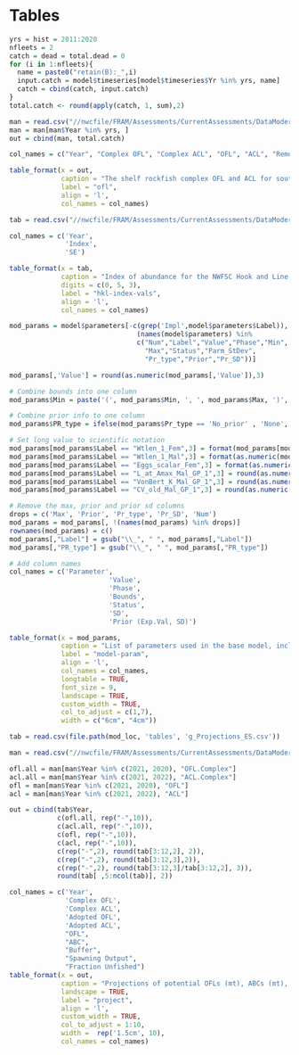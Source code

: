 \clearpage
# Tables

<!-- ======================================================= -->
<!-- ***************    Catches      *********************** --> 
<!-- ======================================================= -->

\include{tex_tables/Catches_All_Years.tex}

\newpage

```r
yrs = hist = 2011:2020
nfleets = 2
catch = dead = total.dead = 0
for (i in 1:nfleets){
  name = paste0("retain(B):_",i)
  input.catch = model$timeseries[model$timeseries$Yr %in% yrs, name]
  catch = cbind(catch, input.catch)
}
total.catch <- round(apply(catch, 1, sum),2)

man = read.csv("//nwcfile/FRAM/Assessments/CurrentAssessments/DataModerate_2021/Squarespot_Rockfish/management/squarespot_south.csv")
man = man[man$Year %in% yrs, ]
out = cbind(man, total.catch)

col_names = c("Year", "Complex OFL", "Complex ACL", "OFL", "ACL", "Removals")

table_format(x = out,
             caption = "The shelf rockfish complex OFL and ACL for south of 40.10 Latitude N., the squarespot rockfish specific OFL and ACL, and removals",
             label = "ofl",
             align = 'l',
             col_names = col_names)
```



<!-- ======================================================= -->
<!-- ***************       Data      *********************** --> 
<!-- ======================================================= -->
\include{tex_tables/squarespot_PacFIN_Length_Samples.tex}

\newpage

\include{tex_tables/rec_length_SampleSize.tex}

\newpage

\include{tex_tables/hkl_length_SampleSize.tex}

\newpage


```r
tab = read.csv("//nwcfile/FRAM/Assessments/CurrentAssessments/DataModerate_2021/Squarespot_Rockfish/data/Hook Line Data/forSS/hkl_index_for_doc.csv")

col_names = c('Year',
              'Index',
              'SE')

table_format(x = tab,
             caption = "Index of abundance for the NWFSC Hook and Line survey.",
             digits = c(0, 5, 3),
             label = "hkl-index-vals",
             align = 'l',
             col_names = col_names)

```

\newpage

\include{tex_tables/wcgbts_length_samples.tex}

\newpage

\include{tex_tables/tri_length_samples.tex}

\newpage

\include{tex_tables/age_samples_by_sex_source.tex}

\newpage


<!-- ======================================================= -->
<!-- ***************    Biology      *********************** --> 
<!-- ======================================================= -->



<!-- ======================================================= -->
<!-- ***********   Model Parameters     ******************** --> 
<!-- ======================================================= -->

```r

mod_params = model$parameters[-c(grep('Impl',model$parameters$Label)),
                                (names(model$parameters) %in%
                                c("Num","Label","Value","Phase","Min",
                                  "Max","Status","Parm_StDev",
                                  "Pr_type","Prior","Pr_SD"))] 

mod_params[,'Value'] = round(as.numeric(mod_params[,'Value']),3)                                 

# Combine bounds into one column
mod_params$Min = paste('(', mod_params$Min, ', ', mod_params$Max, ')', sep='')

# Combine prior info to one column
mod_params$PR_type = ifelse(mod_params$Pr_type == 'No_prior' , 'None', paste(mod_params$Pr_type,' (', mod_params$Prior,  ', ', mod_params$Pr_SD, ')', sep = ''))

# Set long value to scientific notation
mod_params[mod_params$Label == "Wtlen_1_Fem",3] = format(mod_params[mod_params$Label == "Wtlen_1_Fem",3], scientific = TRUE)
mod_params[mod_params$Label == "Wtlen_1_Mal",3] = format(as.numeric(mod_params[mod_params$Label == "Wtlen_1_Mal",3]), scientific = TRUE)
mod_params[mod_params$Label == "Eggs_scalar_Fem",3] = format(as.numeric(mod_params[mod_params$Label == "Eggs_scalar_Fem",3]), scientific = TRUE)
mod_params[mod_params$Label == "L_at_Amax_Mal_GP_1",3] = round(as.numeric(mod_params[mod_params$Label == "L_at_Amax_Mal_GP_1",3]), 4)
mod_params[mod_params$Label == "VonBert_K_Mal_GP_1",3] = round(as.numeric(mod_params[mod_params$Label == "VonBert_K_Mal_GP_1",3]), 3)
mod_params[mod_params$Label == "CV_old_Mal_GP_1",3] = round(as.numeric(mod_params[mod_params$Label == "CV_old_Mal_GP_1",3]), 3)

# Remove the max, prior and prior sd columns
drops = c('Max', 'Prior', 'Pr_type', 'Pr_SD', 'Num')
mod_params = mod_params[, !(names(mod_params) %in% drops)]
rownames(mod_params) = c()
mod_params[,"Label"] = gsub("\\_", " ", mod_params[,"Label"])
mod_params[,"PR_type"] = gsub("\\_", " ", mod_params[,"PR_type"])

# Add column names
col_names = c('Parameter',
                         'Value',
                         'Phase',
                         'Bounds',
                         'Status',
                         'SD',
                         'Prior (Exp.Val, SD)')

table_format(x = mod_params,
             caption = "List of parameters used in the base model, including estimated values and standard deviations (SD), bounds (minimum and maximum), estimation phase (negative values not estimated), status (indicates if parameters are near bounds), and prior type information (mean and SD).",
             label = "model-param",
             align = 'l',
             col_names = col_names,
             longtable = TRUE,
             font_size = 9,
             landscape = TRUE,
             custom_width = TRUE,
             col_to_adjust = c(1,7), 
             width = c("6cm", "4cm"))                         

```

<!-- ======================================================= -->
<!-- ***********    Like Contributions  ******************** --> 
<!-- ======================================================= -->

\include{tex_tables/likelihoods.tex}

<!-- ======================================================= -->
<!-- ***********       Time Series      ******************** --> 
<!-- ======================================================= -->

\include{tex_tables/TimeSeries.tex}

\newpage


<!-- ======================================================= -->
<!-- ****************     Sensitivities      *************** --> 
<!-- ======================================================= -->

\include{tex_tables/data_sensis.tex}

\include{tex_tables/modspec_LH_sensis.tex}

\include{tex_tables/modspec_RecMisc_sensis.tex}

\newpage

<!-- ======================================================= -->
<!-- ****************  Reference Points  ******************* --> 
<!-- ======================================================= -->

\include{tex_tables/e_ReferencePoints_ES.tex}

\newpage

<!-- ======================================================= -->
<!-- **************      Management          *************** --> 
<!-- ======================================================= -->


```r
tab = read.csv(file.path(mod_loc, 'tables', 'g_Projections_ES.csv'))

man = read.csv("//nwcfile/FRAM/Assessments/CurrentAssessments/DataModerate_2021/Squarespot_Rockfish/management/squarespot_south.csv")

ofl.all = man[man$Year %in% c(2021, 2020), "OFL.Complex"] 
acl.all = man[man$Year %in% c(2021, 2022), "ACL.Complex"]
ofl = man[man$Year %in% c(2021, 2020), "OFL"] 
acl = man[man$Year %in% c(2021, 2022), "ACL"]

out = cbind(tab$Year,
            c(ofl.all, rep("-",10)),
            c(acl.all, rep("-",10)),
            c(ofl, rep("-",10)),
            c(acl, rep("-",10)),
            c(rep("-",2), round(tab[3:12,2], 2)),
            c(rep("-",2), round(tab[3:12,3],2)),
            c(rep("-",2), round(tab[3:12,3]/tab[3:12,2], 3)),
            round(tab[ ,5:ncol(tab)], 2))

col_names = c('Year',
              'Complex OFL',
              'Complex ACL',
              'Adopted OFL',
              'Adopted ACL',
              "OFL", 
              "ABC", 
              "Buffer",
              "Spawning Output",
              "Fraction Unfished")
table_format(x = out,
             caption = "Projections of potential OFLs (mt), ABCs (mt), estimated spawning output, and fraction unfished. The adopted OFL and ACL,for 2021 and 2022 reflect adopted management limits for the area South of 40.10 Latitude N.",
             landscape = TRUE,
             label = "project",
             align = 'l',
             custom_width = TRUE,
             col_to_adjust = 1:10,
             width =  rep('1.5cm', 10),
             col_names = col_names)
```

\newpage
